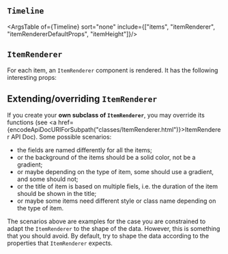 
<Meta title="Features/Item Renderer/Doc"  />

## `Timeline`

<ArgsTable of={Timeline} sort="none" include={["items", "itemRenderer", "itemRendererDefaultProps", "itemHeight"]}/>

## `ItemRenderer`

For each item, an `ItemRenderer` component is rendered. It has the following interesting props:

<ArgsTable of={ItemRenderer} sort="none"/>

## Extending/overriding `ItemRenderer`

If you create your **own subclass of `ItemRenderer`**, you may override its functions (see <a href={encodeApiDocURIForSubpath("classes/ItemRenderer.html")}>ItemRenderer API Doc</a>). Some possible scenarios:
* the fields are named differently for all the items;
* or the background of the items should be a solid color, not be a gradient;
* or maybe depending on the type of item, some should use a gradient, and some should not;
* or the title of item is based on multiple fiels, i.e. the duration of the item should be shown in the title;
* or maybe some items need different style or class name depending on the type of item.

The scenarios above are examples for the case you are constrained to adapt the `ItemRenderer` to the shape of the data. However, this is something that you should avoid. By default,
try to shape the data according to the properties that `ItemRenderer` expects.